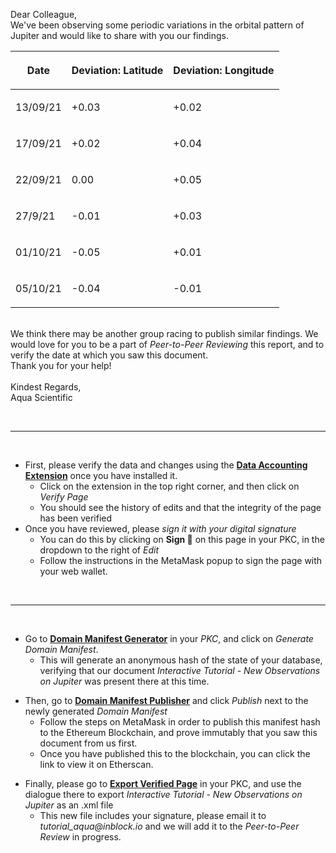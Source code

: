 Dear Colleague,<br>
We've been observing some periodic variations in the orbital pattern of Jupiter and would like to share with you our findings.

{| class="wikitable"
|-
! Date
! Deviation: Latitude
! Deviation: Longitude
|-
| 13/09/21
| +0.03
| +0.02
|-
| 17/09/21
| +0.02
| +0.04
|-
| 22/09/21
| 0.00
| +0.05
|-
| 27/9/21
| -0.01
| +0.03
|-
| 01/10/21
| -0.05
| +0.01
|-
| 05/10/21
| -0.04
| -0.01
|}
<br>
We think there may be another group racing to publish similar findings. We would love for you to be a part of ''Peer-to-Peer Reviewing'' this report, and to verify the date at which you saw this document.
<br>

Thank you for your help! <br>
<br>
Kindest Regards,<br>
Aqua Scientific

<br>
<hr>
<br>

* First, please verify the data and changes using the '''[https://github.com/inblockio/VerifyPage Data Accounting Extension]''' once you have installed it.
** Click on the extension in the top right corner, and then click on ''Verify Page''
** You should see the history of edits and that the integrity of the page has been verified
* Once you have reviewed, please ''sign it with your digital signature''
** You can do this by clicking on '''Sign 🔑''' on this page in your PKC, in the dropdown to the right of ''Edit''
**Follow the instructions in the MetaMask popup to sign the page with your web wallet.

<br>
<hr>
<br>

* Go to '''[[Special:Witness|Domain Manifest Generator]]''' in your ''PKC'', and click on ''Generate Domain Manifest''.
** This will generate an anonymous hash of the state of your database, verifying that our document ''Interactive Tutorial - New Observations on Jupiter'' was present there at this time.

* Then, go to '''[[Special:WitnessPublisher|Domain Manifest Publisher]]''' and click ''Publish'' next to the newly generated ''Domain Manifest''
** Follow the steps on MetaMask in order to publish this manifest hash to the Ethereum Blockchain, and prove immutably that you saw this document from us first.
** Once you have published this to the blockchain, you can click the link to view it on Etherscan.

* Finally, please go to '''[[Special:Export|Export Verified Page]]''' in your PKC, and use the dialogue there to export ''Interactive Tutorial - New Observations on Jupiter'' as an .xml file
** This new file includes your signature, please email it to ''tutorial_aqua@inblock.io'' and we will add it to the ''Peer-to-Peer Review'' in progress.
<br><br>
